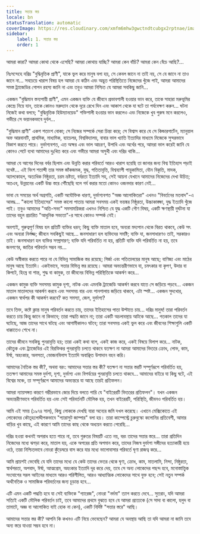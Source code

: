 ```yaml
---
title: সত্তার স্তর
locale: bn
statusTranslation: automatic
coverImage: https://res.cloudinary.com/xmfm6mhw3gwctndtcubgx2rptnae/image/upload/v1740468922/small_cover_tratado_de_psicologia_revolucionaria_a4c0dca4e0.webp
sidebar:
    label: 1. সত্তার স্তর
    order: 1
---
```

আমরা কারা? আমরা কোথা থেকে এসেছি? আমরা কোথায় যাচ্ছি? আমরা কেন বাঁচি? আমরা কেন বেঁচে আছি?...

নিঃসন্দেহে দরিদ্র "বুদ্ধিবৃত্তিক প্রাণী", যাকে ভুল করে মানুষ বলা হয়, সে কেবল জানে না তাই নয়, সে যে জানে না তাও জানে না... সবচেয়ে খারাপ বিষয় হল আমরা যে কঠিন এবং অদ্ভুত পরিস্থিতিতে নিজেদের খুঁজে পাই, আমরা আমাদের সমস্ত ট্র্যাজেডির গোপন রহস্য জানি না এবং তবুও আমরা নিশ্চিত যে আমরা সবকিছু জানি...

একজন "বুদ্ধিমান স্তন্যপায়ী প্রাণী", এমন একজন ব্যক্তি যে জীবনে প্রভাবশালী হওয়ার ভান করে, তাকে সাহারা মরুভূমির কেন্দ্রে নিয়ে যান, তাকে কোনও মরুদ্যান থেকে দূরে রেখে দিন এবং আকাশ থেকে যা ঘটে তা পর্যবেক্ষণ করুন... ঘটনা নিজেই কথা বলবে; "বুদ্ধিবৃত্তিক হিউম্যানয়েড" শক্তিশালী হওয়ার ভান করলেও এবং নিজেকে খুব পুরুষ মনে করলেও, গভীরে সে ভয়ানকভাবে দুর্বল...

"বুদ্ধিমান প্রাণী" একশ শতাংশ বোকা; সে নিজের সম্পর্কে সেরা চিন্তা করে; সে বিশ্বাস করে যে সে কিন্ডারগার্টেন, ম্যানুয়াল অফ আরবানটি, প্রাথমিক, মাধ্যমিক, ব্যাচেলর, বিশ্ববিদ্যালয়, বাবার ভাল খ্যাতি ইত্যাদির মাধ্যমে নিজেকে সুন্দরভাবে বিকাশ করতে পারে। দুর্ভাগ্যবশত, এত অক্ষর এবং ভাল আচরণ, উপাধি এবং অর্থের পরে, আমরা ভাল করেই জানি যে কোনও পেটে ব্যথা আমাদের দুঃখিত করে এবং গভীরে আমরা অসুখী এবং দরিদ্র থাকি...

আমরা যে আগের দিনের বর্বর ছিলাম এবং উন্নতি করার পরিবর্তে আরও খারাপ হয়েছি তা জানার জন্য বিশ্ব ইতিহাস পড়াই যথেষ্ট... এই বিংশ শতাব্দী তার সমস্ত জাঁকজমক, যুদ্ধ, পতিতাবৃত্তি, বিশ্বব্যাপী পায়ুকামিতা, যৌন বিকৃতি, মাদক, অ্যালকোহল, অত্যধিক নিষ্ঠুরতা, চরম ভ্রষ্টতা, বর্বরতা ইত্যাদি সহ, সেই আয়না যেখানে আমাদের নিজেদের দেখা উচিত; অতএব, উন্নয়নের একটি উচ্চ স্তরে পৌঁছেছি বলে গর্ব করার মতো কোনও ওজনদার কারণ নেই...

ভাবা যে সময়ের অর্থ অগ্রগতি, একটি অযৌক্তিক ধারণা, দুর্ভাগ্যবশত "অজ্ঞ আলোকিতরা" এখনও "বিবর্তনের মতবাদ"-এ আবদ্ধ... "কালো ইতিহাসের" সমস্ত কালো পাতায় আমরা সবসময় একই ভয়ঙ্কর নিষ্ঠুরতা, উচ্চাকাঙ্ক্ষা, যুদ্ধ ইত্যাদি খুঁজে পাই। তবুও আমাদের "অতি-সভ্য" সমসাময়িকরা এখনও নিশ্চিত যে যুদ্ধ একটি গৌণ বিষয়, একটি ক্ষণস্থায়ী দুর্ঘটনা যা তাদের বহুল প্রচারিত "আধুনিক সভ্যতা"-র সাথে কোনও সম্পর্ক নেই।

অবশ্যই, গুরুত্বপূর্ণ বিষয় হল প্রতিটি ব্যক্তির ধরন; কিছু ব্যক্তি মাতাল হবে, অন্যরা মদ্যপান থেকে বিরত থাকবে, কেউ সৎ এবং অন্যরা নির্লজ্জ; জীবনে সবকিছুই আছে... জনসাধারণ হল ব্যক্তিদের সমষ্টি; ব্যক্তি যা, জনসাধারণও তাই, সরকারও তাই। জনসাধারণ হল ব্যক্তির সম্প্রসারণ; ব্যক্তি যদি পরিবর্তিত না হয়, প্রতিটি ব্যক্তি যদি পরিবর্তিত না হয়, তবে জনগণের, জাতির পরিবর্তন সম্ভব নয়...

কেউ অস্বীকার করতে পারে না যে বিভিন্ন সামাজিক স্তর রয়েছে; গির্জা এবং পতিতালয়ের মানুষ আছে; বাণিজ্য এবং মাঠের মানুষ আছে ইত্যাদি। একইভাবে, সত্তার বিভিন্ন স্তর রয়েছে। আমরা অভ্যন্তরীণভাবে যা, চমৎকার বা কৃপণ, উদার বা কিপটে, হিংস্র বা শান্ত, শুদ্ধ বা কামুক, তা জীবনের বিভিন্ন পরিস্থিতিকে আকর্ষণ করে...

একজন কামুক ব্যক্তি সবসময় কামুক দৃশ্য, নাটক এবং এমনকি ট্র্যাজেডি আকর্ষণ করবে যাতে সে জড়িয়ে পড়বে... একজন মাতাল মাতালদের আকর্ষণ করবে এবং সবসময় বার এবং পানশালায় জড়িয়ে থাকবে, এটা স্পষ্ট... একজন সুদখোর, একজন স্বার্থপর কী আকর্ষণ করবে? কত সমস্যা, জেল, দুর্ভাগ্য?

তবে তিক্ত, কষ্টে ক্লান্ত মানুষ পরিবর্তন করতে চায়, তাদের ইতিহাসের পাতা উল্টাতে চায়... দরিদ্র মানুষ! তারা পরিবর্তন করতে চায় কিন্তু জানে না কিভাবে; তারা পদ্ধতি জানে না; তারা একটি অচলাবস্থায় আটকে আছে... গতকাল তাদের যা ঘটেছে, আজ তাদের সাথে ঘটছে এবং আগামীকালও ঘটবে; তারা সবসময় একই ভুল করে এবং জীবনের শিক্ষাগুলি একটি ধাক্কাতেও শেখে না।

তাদের জীবনে সবকিছু পুনরাবৃত্তি হয়; তারা একই কথা বলে, একই কাজ করে, একই বিষয়ে বিলাপ করে... নাটক, কৌতুক এবং ট্র্যাজেডির এই বিরক্তিকর পুনরাবৃত্তি চলতে থাকবে যতক্ষণ না আমরা আমাদের ভিতরে ক্রোধ, লোভ, কাম, ঈর্ষা, অহংকার, অলসতা, ভোজনবিলাস ইত্যাদি অবাঞ্ছিত উপাদান বহন করি।

আমাদের নৈতিক স্তর কী?, অথবা বরং: আমাদের সত্তার স্তর কী? যতক্ষণ না সত্তার স্তরটি সম্পূর্ণরূপে পরিবর্তিত হয়, ততক্ষণ আমাদের সমস্ত দুর্দশা, দৃশ্য, দুর্ভাগ্য এবং বিপর্যয়ের পুনরাবৃত্তি চলতে থাকবে... আমাদের বাইরে যা কিছু ঘটে, এই বিশ্বের মঞ্চে, তা সম্পূর্ণরূপে আমাদের অভ্যন্তরে যা আছে তারই প্রতিফলন।

আমরা ন্যায়সঙ্গত কারণে গম্ভীরভাবে জোর দিয়ে বলতে পারি যে "বাইরেরটি ভিতরের প্রতিফলন"। যখন একজন অভ্যন্তরীণভাবে পরিবর্তিত হয় এবং সেই পরিবর্তনটি মৌলিক হয়, তখন বাইরেরটি, পরিস্থিতি, জীবনও পরিবর্তিত হয়।

আমি এই সময় (১৯৭৪ সাল), কিছু লোককে দেখছি যারা অন্যের জমি দখল করেছে। এখানে মেক্সিকোতে এই লোকেদের কৌতূহলোদ্দীপকভাবে "প্যারাসুট জাম্পার" বলা হয়। তারা কাম্পেস্ট্রে চুরুবুস্কো কলোনির প্রতিবেশী, আমার বাড়ির খুব কাছে, এই কারণে আমি তাদের কাছ থেকে অধ্যয়ন করতে পেরেছি...

দরিদ্র হওয়া কখনই অপরাধ হতে পারে না, তবে গুরুতর বিষয়টি এতে নয়, বরং তাদের সত্তার স্তরে... তারা প্রতিদিন নিজেদের মধ্যে ঝগড়া করে, মাতাল হয়, একে অপরের প্রতি অপমান করে, তাদের নিজস্ব দুর্ভাগা সঙ্গীদের হত্যাকারী হয়ে ওঠে, তারা নিশ্চিতভাবে নোংরা কুঁড়েঘরে বাস করে যার মধ্যে ভালোবাসার পরিবর্তে ঘৃণা রাজত্ব করে...

আমি প্রায়শই ভেবেছি যে যদি তাদের মধ্যে যে কেউ তাদের ভেতর থেকে ঘৃণা, ক্রোধ, কাম, মাতলামি, নিন্দা, নিষ্ঠুরতা, স্বার্থপরতা, অপবাদ, ঈর্ষা, আত্মপ্রেম, অহংকার ইত্যাদি দূর করে দেয়, তবে সে অন্য লোকেদের পছন্দ হবে, মনোস্তাত্ত্বিক সংযোগের সরল আইনের মাধ্যমে আরও পরিশীলিত, আরও আধ্যাত্মিক লোকেদের সাথে যুক্ত হবে; সেই নতুন সম্পর্ক অর্থনৈতিক ও সামাজিক পরিবর্তনের জন্য চূড়ান্ত হবে...

এটি এমন একটি পদ্ধতি হবে যা সেই ব্যক্তিকে "গ্যারেজ", নোংরা "নর্দমা" ত্যাগ করতে দেবে... সুতরাং, যদি আমরা সত্যিই একটি মৌলিক পরিবর্তন চাই, তবে আমাদের প্রথমে বুঝতে হবে যে আমরা প্রত্যেকে (সে সাদা বা কালো, হলুদ বা তামাটে, অজ্ঞ বা আলোকিত যাই হোক না কেন), একটি নির্দিষ্ট "সত্তার স্তরে" আছি।

আমাদের সত্তার স্তর কী? আপনি কি কখনও এটি নিয়ে ভেবেছেন? আমরা যে অবস্থায় আছি তা যদি আমরা না জানি তবে অন্য স্তরে যাওয়া সম্ভব হবে না।

